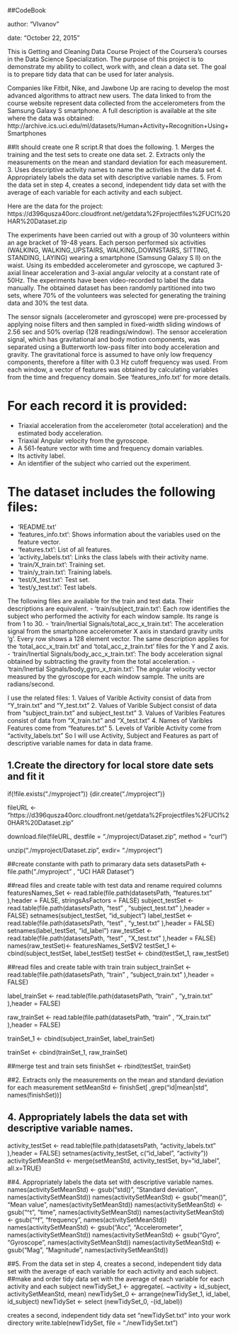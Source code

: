 ##CodeBook

author: "VIvanov"

date: "October 22, 2015"

This is Getting and Cleaning Data Course Project of the Coursera's courses in the Data Science Specialization. The purpose of this project is to demonstrate my ability to collect, work with, and clean a data set. The goal is to prepare tidy data that can be used for later analysis. 

Companies like Fitbit, Nike, and Jawbone Up are racing to develop the most advanced algorithms to attract new users. The data linked to from the course website represent data collected from the accelerometers from the Samsung Galaxy S smartphone. A full description is available at the site where the data was obtained: 
http://archive.ics.uci.edu/ml/datasets/Human+Activity+Recognition+Using+Smartphones 

##It should create one R script.R that does the following. 
1. Merges the training and the test sets to create one data set.
2. Extracts only the measurements on the mean and standard deviation for each measurement. 
3. Uses descriptive activity names to name the activities in the data set
4. Appropriately labels the data set with descriptive variable names. 
5. From the data set in step 4, creates a second, independent tidy data set with the average of each variable for each activity and each subject.

Here are the data for the project: 
https://d396qusza40orc.cloudfront.net/getdata%2Fprojectfiles%2FUCI%20HAR%20Dataset.zip 

The experiments have been carried out with a group of 30 volunteers within an age bracket of 19-48 years. Each person performed six activities (WALKING, WALKING_UPSTAIRS, WALKING_DOWNSTAIRS, SITTING, STANDING, LAYING) wearing a smartphone (Samsung Galaxy S II) on the waist. Using its embedded accelerometer and gyroscope, we captured 3-axial linear acceleration and 3-axial angular velocity at a constant rate of 50Hz. The experiments have been video-recorded to label the data manually. The obtained dataset has been randomly partitioned into two sets, where 70% of the volunteers was selected for generating the training data and 30% the test data. 

The sensor signals (accelerometer and gyroscope) were pre-processed by applying noise filters and then sampled in fixed-width sliding windows of 2.56 sec and 50% overlap (128 readings/window). The sensor acceleration signal, which has gravitational and body motion components, was separated using a Butterworth low-pass filter into body acceleration and gravity. The gravitational force is assumed to have only low frequency components, therefore a filter with 0.3 Hz cutoff frequency was used. From each window, a vector of features was obtained by calculating variables from the time and frequency domain. See 'features_info.txt' for more details. 

For each record it is provided:
======================================

- Triaxial acceleration from the accelerometer (total acceleration) and the estimated body acceleration.
- Triaxial Angular velocity from the gyroscope. 
- A 561-feature vector with time and frequency domain variables. 
- Its activity label. 
- An identifier of the subject who carried out the experiment.

The dataset includes the following files:
=========================================
- 'README.txt'
- 'features_info.txt': Shows information about the variables used on the feature vector.
- 'features.txt': List of all features.
- 'activity_labels.txt': Links the class labels with their activity name.
- 'train/X_train.txt': Training set.
- 'train/y_train.txt': Training labels.
- 'test/X_test.txt': Test set.
- 'test/y_test.txt': Test labels.

The following files are available for the train and test data. Their descriptions are equivalent. 
- 'train/subject_train.txt': Each row identifies the subject who performed the activity for each window sample. Its range is from 1 to 30. 
- 'train/Inertial Signals/total_acc_x_train.txt': The acceleration signal from the smartphone accelerometer X axis in standard gravity units 'g'. Every row shows a 128 element vector. The same description applies for the 'total_acc_x_train.txt' and 'total_acc_z_train.txt' files for the Y and Z axis. 
- 'train/Inertial Signals/body_acc_x_train.txt': The body acceleration signal obtained by subtracting the gravity from the total acceleration. 
- 'train/Inertial Signals/body_gyro_x_train.txt': The angular velocity vector measured by the gyroscope for each window sample. The units are radians/second.

I use the related files:
1. Values of Varible Activity consist of data from “Y_train.txt” and “Y_test.txt”
2. Values of Varible Subject consist of data from “subject_train.txt” and subject_test.txt"
3. Values of Varibles Features consist of data from “X_train.txt” and “X_test.txt”
4. Names of Varibles Features come from “features.txt”
5. Levels of Varible Activity come from “activity_labels.txt”
So I will use Activity, Subject and Features as part of descriptive variable names for data in data frame.

## 1.Create the directory for local store date sets and fit it
if(!file.exists("./myproject")) {dir.create("./myproject")}

fileURL <- "https://d396qusza40orc.cloudfront.net/getdata%2Fprojectfiles%2FUCI%20HAR%20Dataset.zip"

download.file(fileURL, destfile = "./myproject/Dataset.zip", method = "curl")

unzip("./myproject/Dataset.zip", exdir= "./myproject")

##create constante with path to primarary data sets
datasetsPath <- file.path("./myproject" , "UCI HAR Dataset")

##read files and create table with test data and rename required columns
featuresNames_Set <- read.table(file.path(datasetsPath, "features.txt" ),header = FALSE, stringsAsFactors = FALSE)
subject_testSet <- read.table(file.path(datasetsPath, "test" , "subject_test.txt" ),header = FALSE)
setnames(subject_testSet, "id_subject")
label_testSet <- read.table(file.path(datasetsPath, "test" , "y_test.txt" ),header = FALSE)
setnames(label_testSet, "id_label")
raw_testSet <- read.table(file.path(datasetsPath, "test" , "X_test.txt" ),header = FALSE)
names(raw_testSet)<- featuresNames_Set$V2
testSet_1 <- cbind(subject_testSet, label_testSet)
testSet <- cbind(testSet_1, raw_testSet)

##read files and create table with train train
subject_trainSet <- read.table(file.path(datasetsPath, "train" , "subject_train.txt" ),header = FALSE)

label_trainSet <- read.table(file.path(datasetsPath, "train" , "y_train.txt" ),header = FALSE)

raw_trainSet <- read.table(file.path(datasetsPath, "train" , "X_train.txt" ),header = FALSE)

trainSet_1 <- cbind(subject_trainSet, label_trainSet)

trainSet <- cbind(trainSet_1, raw_trainSet)

##merge test and train sets
finishSet <- rbind(testSet, trainSet)


##2. Extracts only the measurements on the mean and standard deviation for each measurement
setMeanStd <- finishSet[ ,grep("id|mean|std", names(finishSet))]

## 4. Appropriately labels the data set with descriptive variable names.
activity_testSet <- read.table(file.path(datasetsPath, "activity_labels.txt" ),header = FALSE)
setnames(activity_testSet, c("id_label", "activity"))
activitySetMeanStd <- merge(setMeanStd, activity_testSet,  by="id_label", all.x=TRUE)

##4. Appropriately labels the data set with descriptive variable names.
names(activitySetMeanStd) <- gsub("std()", "Standard deviation", names(activitySetMeanStd))
names(activitySetMeanStd) <- gsub("mean()", "Mean value", names(activitySetMeanStd))
names(activitySetMeanStd) <- gsub("^t", "time", names(activitySetMeanStd))
names(activitySetMeanStd) <- gsub("^f", "frequency", names(activitySetMeanStd))
names(activitySetMeanStd) <- gsub("Acc", "Accelerometer", names(activitySetMeanStd))
names(activitySetMeanStd) <- gsub("Gyro", "Gyroscope", names(activitySetMeanStd))
names(activitySetMeanStd) <- gsub("Mag", "Magnitude", names(activitySetMeanStd))

##5. From the data set in step 4, creates a second, independent tidy data set with the average of each variable for each activity and each subject.
##make and order tidy data set with the average of each variable for each activity and each subject 
newTidySet_1 <- aggregate(. ~activity + id_subject, activitySetMeanStd, mean)
newTidySet_0 <- arrange(newTidySet_1, id_label, id_subject)
newTidySet <- select (newTidySet_0, -(id_label))

creates a second, independent tidy data set "newTidySet.txt" into your work directory 
write.table(newTidySet, file = "./newTidySet.txt")

